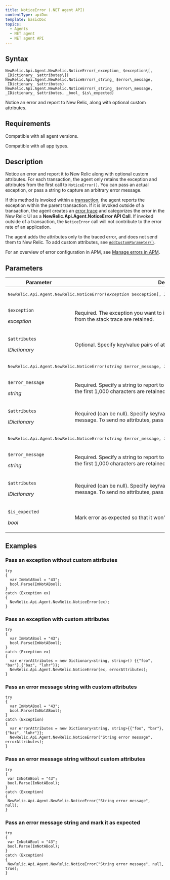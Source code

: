 ```yaml
---
title: NoticeError (.NET agent API)
contentType: apiDoc
template: basicDoc
topics:
  - Agents
  - NET agent
  - NET agent API
---
```


## Syntax

~~~
NewRelic.Api.Agent.NewRelic.NoticeError(_exception_ $exception\[, _IDictionary_ $attributes\])
NewRelic.Api.Agent.NewRelic.NoticeError(_string_ $error\_message, _IDictionary_ $attributes)
NewRelic.Api.Agent.NewRelic.NoticeError(_string_ $error\_message, _IDictionary_ $attributes, _bool_ $is\_expected)
~~~
Notice an error and report to New Relic, along with optional custom attributes.

## Requirements

Compatible with all agent versions.

Compatible with all app types.

## Description

Notice an error and report it to New Relic along with optional custom attributes. For each transaction, the agent only retains the exception and attributes from the first call to `NoticeError()`. You can pass an actual exception, or pass a string to capture an arbitrary error message.

If this method is invoked within a [transaction](/docs/accounts-partnerships/education/getting-started-new-relic/glossary#transaction), the agent reports the exception within the parent transaction. If it is invoked outside of a transaction, the agent creates an [error trace](/docs/apm/applications-menu/events/view-apm-error-analytics) and categorizes the error in the New Relic UI as a **NewRelic.Api.Agent.NoticeError API Call**. If invoked outside of a transaction, the `NoticeError` call will not contribute to the error rate of an application.

The agent adds the attributes only to the traced error, and does not send them to New Relic. To add custom attributes, see [`AddCustomParameter()`](/docs/agents/net-agent/net-agent-api/addcustomparameter-net-agent).

For an overview of error configuration in APM, see [Manage errors in APM](/docs/agents/manage-apm-agents/agent-data/manage-errors-apm-collect-ignore-mark-expected).

## Parameters

<table><thead><tr><th width="25%">Parameter</th><th>Description</th></tr></thead><tbody><tr><td colspan="2"><pre>NewRelic.Api.Agent.NewRelic.NoticeError(<em>exception</em> $exception[, <em>IDictionary</em> $attributes])</pre></td></tr><tr><td><p><code>$exception</code></p><p><em>exception</em></p></td><td>Required. The exception you want to instrument. Only the first 10,000 characters from the stack trace are retained.</td></tr><tr><td><p><code>$attributes</code></p><p><em>IDictionary</em></p></td><td>Optional. Specify key/value pairs of attributes to annotate the error message.</td></tr><tr><td colspan="2"><pre>NewRelic.Api.Agent.NewRelic.NoticeError(<em>string</em> $error_message, <em>IDictionary</em> $attributes)</pre></td></tr><tr><td><p><code>$error_message</code></p><p><em>string</em></p></td><td>Required. Specify a string to report to New Relic as though it's an exception. Only the first 1,000 characters are retained.</td></tr><tr><td><p><code>$attributes</code></p><p><em>IDictionary</em></p></td><td>Required (can be null). Specify key/value pairs of attributes to annotate the error message. To send no attributes, pass <code>null</code>.</td></tr><tr><td colspan="2"><pre>NewRelic.Api.Agent.NewRelic.NoticeError(<em>string</em> $error_message, <em>IDictionary</em> $attributes, <em>bool</em> $is_expected)</pre></td></tr><tr><td><p><code>$error_message</code></p><p><em>string</em></p></td><td>Required. Specify a string to report to New Relic as though it's an exception. Only the first 1,000 characters are retained.</td></tr><tr><td><p><code>$attributes</code></p><p><em>IDictionary</em></p></td><td>Required (can be null). Specify key/value pairs of attributes to annotate the error message. To send no attributes, pass <code>null</code>.</td></tr><tr><td><p><code>$is_expected</code></p><p><em>bool</em></p></td><td>Mark error as expected so that it won't affect Apdex score and error rate.</td></tr></tbody></table>

## Examples

### Pass an exception without custom attributes

~~~
try
{
  var ImNotABool = "43";
  bool.Parse(ImNotABool);
}
catch (Exception ex)
{
  NewRelic.Api.Agent.NewRelic.NoticeError(ex);
}
~~~

### Pass an exception with custom attributes

~~~
try
{
  var ImNotABool = "43";
  bool.Parse(ImNotABool);
}
catch (Exception ex)
{
  var errorAttributes = new Dictionary<string, string>() {{"foo", "bar"},{"baz", "luhr"}};
  NewRelic.Api.Agent.NewRelic.NoticeError(ex, errorAttributes);
}
~~~

### Pass an error message string with custom attributes

~~~
try
{
  var ImNotABool = "43";
  bool.Parse(ImNotABool);
}
catch (Exception)
{
  var errorAttributes = new Dictionary<string, string>{{"foo", "bar"},{"baz", "luhr"}};
  NewRelic.Api.Agent.NewRelic.NoticeError("String error message", errorAttributes);
}
~~~

### Pass an error message string without custom attributes

~~~
try
{
 var ImNotABool = "43";
 bool.Parse(ImNotABool);
}
catch (Exception)
{
 NewRelic.Api.Agent.NewRelic.NoticeError("String error message", null);
}
~~~

### Pass an error message string and mark it as expected

~~~
try
{
 var ImNotABool = "43";
 bool.Parse(ImNotABool);
}
catch (Exception)
{
 NewRelic.Api.Agent.NewRelic.NoticeError("String error message", null, true);
}
~~~